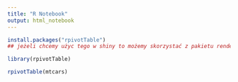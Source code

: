 ```yaml
---
title: "R Notebook"
output: html_notebook
---
```


```r
install.packages("rpivotTable")
## jeżeli chcemy użyc tego w shiny to możemy skorzystać z pakietu renderRpivotTable
```

```r
library(rpivotTable)
```

```r
rpivotTable(mtcars)
```

